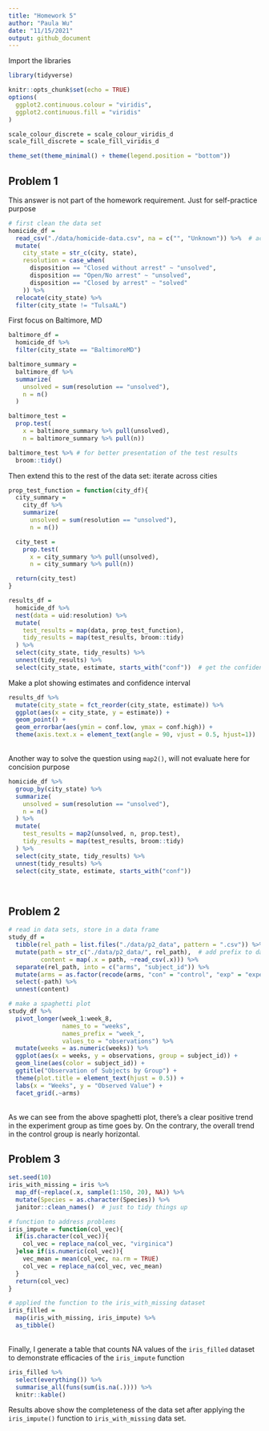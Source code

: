 ```yaml
---
title: "Homework 5"
author: "Paula Wu"
date: "11/15/2021"
output: github_document
---
```

Import the libraries
```r
library(tidyverse)
```

```r
knitr::opts_chunk$set(echo = TRUE)
options(
  ggplot2.continuous.colour = "viridis",
  ggplot2.continuous.fill = "viridis"
)

scale_colour_discrete = scale_colour_viridis_d
scale_fill_discrete = scale_fill_viridis_d

theme_set(theme_minimal() + theme(legend.position = "bottom"))
```
## Problem 1
This answer is not part of the homework requirement. Just for self-practice purpose
```r
# first clean the data set
homicide_df = 
  read_csv("./data/homicide-data.csv", na = c("", "Unknown")) %>%  # account for empty/unknown entries
  mutate(
    city_state = str_c(city, state),
    resolution = case_when(
      disposition == "Closed without arrest" ~ "unsolved",
      disposition == "Open/No arrest" ~ "unsolved",
      disposition == "Closed by arrest" ~ "solved"
    )) %>% 
  relocate(city_state) %>% 
  filter(city_state != "TulsaAL")
```
First focus on Baltimore, MD
```r
baltimore_df = 
  homicide_df %>% 
  filter(city_state == "BaltimoreMD")

baltimore_summary = 
  baltimore_df %>% 
  summarize(
    unsolved = sum(resolution == "unsolved"),
    n = n() 
  )

baltimore_test =
  prop.test(
    x = baltimore_summary %>% pull(unsolved), 
    n = baltimore_summary %>% pull(n))

baltimore_test %>% # for better presentation of the test results
  broom::tidy()
```
Then extend this to the rest of the data set: iterate across cities
```r
prop_test_function = function(city_df){
  city_summary = 
    city_df %>% 
    summarize(
      unsolved = sum(resolution == "unsolved"),
      n = n())

  city_test =
    prop.test(
      x = city_summary %>% pull(unsolved), 
      n = city_summary %>% pull(n))

  return(city_test)
}
```

```r
results_df = 
  homicide_df %>% 
  nest(data = uid:resolution) %>% 
  mutate(
    test_results = map(data, prop_test_function),
    tidy_results = map(test_results, broom::tidy)
  ) %>% 
  select(city_state, tidy_results) %>% 
  unnest(tidy_results) %>% 
  select(city_state, estimate, starts_with("conf"))  # get the confidence interval and estimate
```
Make a plot showing estimates and confidence interval
```r
results_df %>% 
  mutate(city_state = fct_reorder(city_state, estimate)) %>% 
  ggplot(aes(x = city_state, y = estimate)) +
  geom_point() +
  geom_errorbar(aes(ymin = conf.low, ymax = conf.high)) +
  theme(axis.text.x = element_text(angle = 90, vjust = 0.5, hjust=1))
```
<br> Another way to solve the question using `map2()`, will not evaluate here for concision purpose 
```r
homicide_df %>% 
  group_by(city_state) %>% 
  summarize(
    unsolved = sum(resolution == "unsolved"),
    n = n()
  ) %>% 
  mutate(
    test_results = map2(unsolved, n, prop.test),
    tidy_results = map(test_results, broom::tidy)
  ) %>% 
  select(city_state, tidy_results) %>% 
  unnest(tidy_results) %>% 
  select(city_state, estimate, starts_with("conf"))
```

<br>

## Problem 2
```r
# read in data sets, store in a data frame
study_df = 
  tibble(rel_path = list.files("./data/p2_data", pattern = ".csv")) %>% 
  mutate(path = str_c("./data/p2_data/", rel_path),  # add prefix to data path
         content = map(.x = path, ~read_csv(.x))) %>% 
  separate(rel_path, into = c("arms", "subject_id")) %>% 
  mutate(arms = as.factor(recode(arms, "con" = "control", "exp" = "experiment"))) %>% 
  select(-path) %>% 
  unnest(content)
```
```r
# make a spaghetti plot
study_df %>% 
  pivot_longer(week_1:week_8, 
               names_to = "weeks", 
               names_prefix = "week_", 
               values_to = "observations") %>% 
  mutate(weeks = as.numeric(weeks)) %>% 
  ggplot(aes(x = weeks, y = observations, group = subject_id)) +
  geom_line(aes(color = subject_id)) +
  ggtitle("Observation of Subjects by Group") +
  theme(plot.title = element_text(hjust = 0.5)) +
  labs(x = "Weeks", y = "Observed Value") +
  facet_grid(.~arms)
```
<br> As we can see from the above spaghetti plot, there's a clear positive trend in the experiment group as time goes by. On the contrary, the overall trend in the control group is nearly horizontal.<br>

## Problem 3
```r
set.seed(10)
iris_with_missing = iris %>% 
  map_df(~replace(.x, sample(1:150, 20), NA)) %>%
  mutate(Species = as.character(Species)) %>% 
  janitor::clean_names()  # just to tidy things up
```
```r
# function to address problems
iris_impute = function(col_vec){
  if(is.character(col_vec)){
    col_vec = replace_na(col_vec, "virginica")
  }else if(is.numeric(col_vec)){
    vec_mean = mean(col_vec, na.rm = TRUE)
    col_vec = replace_na(col_vec, vec_mean)
  }
  return(col_vec)
}

# applied the function to the iris_with_missing dataset
iris_filled = 
  map(iris_with_missing, iris_impute) %>% 
  as_tibble() 
```

<br>Finally, I generate a table that counts NA values of the `iris_filled` dataset to demonstrate efficacies of the `iris_impute` function
```r
iris_filled %>% 
  select(everything()) %>%  
  summarise_all(funs(sum(is.na(.)))) %>% 
  knitr::kable()
```
Results above show the completeness of the data set after applying the `iris_impute()` function to `iris_with_missing` data set.
